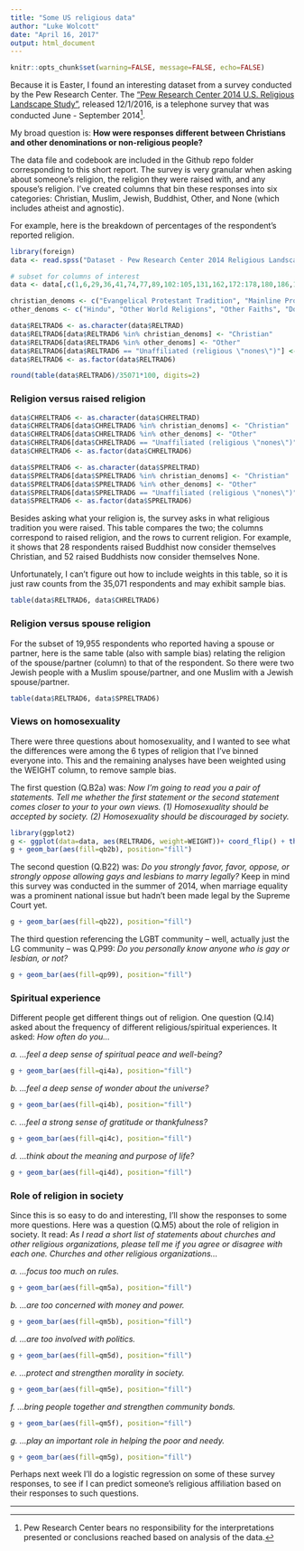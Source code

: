 ```yaml
---
title: "Some US religious data"
author: "Luke Wolcott"
date: "April 16, 2017"
output: html_document
---
```


```r
knitr::opts_chunk$set(warning=FALSE, message=FALSE, echo=FALSE)
```

Because it is Easter, I found an interesting dataset from a survey conducted by the Pew Research Center.  The ["Pew Research Center 2014 U.S. Religious Landscape Study"](http://www.pewforum.org/datasets/), released 12/1/2016, is a telephone survey that was conducted June - September 2014[^1].  

My broad question is: **How were responses different between Christians and other denominations or non-religious people?**

The data file and codebook are included in the Github repo folder corresponding to this short report.  The survey is very granular when asking about someone's religion, the religion they were raised with, and any spouse's religion.  I've created columns that bin these responses into six categories: Christian, Muslim, Jewish, Buddhist, Other, and None (which includes atheist and agnostic).  

For example, here is the breakdown of percentages of the respondent's reported religion.

```r
library(foreign)
data <- read.spss("Dataset - Pew Research Center 2014 Religious Landscape Study National Telephone Survey - Version 1.1 - December 1 2016.sav", to.data.frame = TRUE)

# subset for columns of interest
data <- data[,c(1,6,29,36,41,74,77,89,102:105,131,162,172:178,180,186,189,191,198,199)]
```

```r
christian_denoms <- c("Evangelical Protestant Tradition", "Mainline Protestant Tradition", "Historically Black Protestant Tradition", "Catholic", "Mormon", "Orthodox Christian", "Jehovah's Witness", "Other Christian")
other_denoms <- c("Hindu", "Other World Religions", "Other Faiths", "Don't know/refused - no information on religious identity")

data$RELTRAD6 <- as.character(data$RELTRAD)
data$RELTRAD6[data$RELTRAD6 %in% christian_denoms] <- "Christian"
data$RELTRAD6[data$RELTRAD6 %in% other_denoms] <- "Other"
data$RELTRAD6[data$RELTRAD6 == "Unaffiliated (religious \"nones\")"] <- "None"
data$RELTRAD6 <- as.factor(data$RELTRAD6)

round(table(data$RELTRAD6)/35071*100, digits=2)
```


### Religion versus raised religion

```r
data$CHRELTRAD6 <- as.character(data$CHRELTRAD)
data$CHRELTRAD6[data$CHRELTRAD6 %in% christian_denoms] <- "Christian"
data$CHRELTRAD6[data$CHRELTRAD6 %in% other_denoms] <- "Other"
data$CHRELTRAD6[data$CHRELTRAD6 == "Unaffiliated (religious \"nones\")"] <- "None"
data$CHRELTRAD6 <- as.factor(data$CHRELTRAD6)

data$SPRELTRAD6 <- as.character(data$SPRELTRAD)
data$SPRELTRAD6[data$SPRELTRAD6 %in% christian_denoms] <- "Christian"
data$SPRELTRAD6[data$SPRELTRAD6 %in% other_denoms] <- "Other"
data$SPRELTRAD6[data$SPRELTRAD6 == "Unaffiliated (religious \"nones\")"] <- "None"
data$SPRELTRAD6 <- as.factor(data$SPRELTRAD6)
```

Besides asking what your religion is, the survey asks in what religious tradition you were raised.  This table compares the two; the columns correspond to raised religion, and the rows to current religion.  For example, it shows that 28 respondents raised Buddhist now consider themselves Christian, and 52 raised Buddhists now consider themselves None.

Unfortunately, I can't figure out how to include weights in this table, so it is just raw counts from the 35,071 respondents and may exhibit sample bias.

```r
table(data$RELTRAD6, data$CHRELTRAD6)
```

### Religion versus spouse religion

For the subset of 19,955 respondents who reported having a spouse or partner, here is the same table (also with sample bias) relating the religion of the spouse/partner (column) to that of the respondent.  So there were two Jewish people with a Muslim spouse/partner, and one Muslim with a Jewish spouse/partner.

```r
table(data$RELTRAD6, data$SPRELTRAD6)
```

### Views on homosexuality

There were three questions about homosexuality, and I wanted to see what the differences were among the 6 types of religion that I've binned everyone into.  This and the remaining analyses have been weighted using the WEIGHT column, to remove sample bias.

The first question (Q.B2a) was: *Now I'm going to read you a pair of statements.  Tell me whether the first statement or the second statement comes closer to your to your own views.  (1) Homosexuality should be accepted by society. (2) Homosexuality should be discouraged by society.*

```r
library(ggplot2)
g <- ggplot(data=data, aes(RELTRAD6, weight=WEIGHT))+ coord_flip() + theme_minimal()
g + geom_bar(aes(fill=qb2b), position="fill") 
```

The second question (Q.B22) was: *Do you strongly favor, favor, oppose, or strongly oppose allowing gays and lesbians to marry legally?*  Keep in mind this survey was conducted in the summer of 2014, when marriage equality was a prominent national issue but hadn't been made legal by the Supreme Court yet.

```r
g + geom_bar(aes(fill=qb22), position="fill") 
```

The third question referencing the LGBT community -- well, actually just the LG community -- was Q.P99: *Do you personally know anyone who is gay or lesbian, or not?*

```r
g + geom_bar(aes(fill=qp99), position="fill") 
```


### Spiritual experience

Different people get different things out of religion.  One question (Q.I4) asked about the frequency of different religious/spiritual experiences.  It asked: *How often do you...*

*a. ...feel a deep sense of spiritual peace and well-being?*
```r
g + geom_bar(aes(fill=qi4a), position="fill") 
```

*b. ...feel a deep sense of wonder about the universe?*
```r
g + geom_bar(aes(fill=qi4b), position="fill") 
```

*c. ...feel a strong sense of gratitude or thankfulness?*
```r
g + geom_bar(aes(fill=qi4c), position="fill") 
```

*d. ...think about the meaning and purpose of life?*
```r
g + geom_bar(aes(fill=qi4d), position="fill") 
```

### Role of religion in society

Since this is so easy to do and interesting, I'll show the responses to some more questions.  Here was a question (Q.M5) about the role of religion in society.  It read: *As I read a short list of statements about churches and other religious organizations, please tell me if you agree or disagree with each one. Churches and other religious organizations...*

*a. ...focus too much on rules.*

```r
g + geom_bar(aes(fill=qm5a), position="fill") 
```

*b. ...are too concerned with money and power.*

```r
g + geom_bar(aes(fill=qm5b), position="fill") 
```

*d. ...are too involved with politics.*

```r
g + geom_bar(aes(fill=qm5d), position="fill") 
```

*e. ...protect and strengthen morality in society.*

```r
g + geom_bar(aes(fill=qm5e), position="fill") 
```

*f. ...bring people together and strengthen community bonds.*

```r
g + geom_bar(aes(fill=qm5f), position="fill") 
```

*g. ...play an important role in helping the poor and needy.*

```r
g + geom_bar(aes(fill=qm5g), position="fill") 
```

Perhaps next week I'll do a logistic regression on some of these survey responses, to see if I can predict someone's religious affiliation based on their responses to such questions.

[^1]: Pew Research Center bears no responsibility for the interpretations presented or conclusions reached based on analysis of the data.

---
